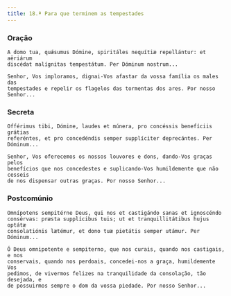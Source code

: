 ```yaml
---
title: 18.ª Para que terminem as tempestades
---
```


### Oração

<div class="side-by-side not-content">

    A domo tua, quǽsumus Dómine, spiritáles nequítiæ repellántur: et aëriárum
    discédat malígnitas tempestátum. Per Dóminum nostrum...

    Senhor, Vos imploramos, dignai-Vos afastar da vossa família os males das
    tempestades e repelir os flagelos das tormentas dos ares. Por nosso
    Senhor...

</div>

### Secreta

<div class="side-by-side not-content">

    Offérimus tibi, Dómine, laudes et múnera, pro concéssis benefíciis grátias
    referéntes, et pro concedéndis semper supplíciter deprecántes. Per
    Dóminum...

    Senhor, Vos oferecemos os nossos louvores e dons, dando-Vos graças pelos
    benefícios que nos concedestes e suplicando-Vos humildemente que não cesseis
    de nos dispensar outras graças. Por nosso Senhor...

</div>

### Postcomúnio

<div class="side-by-side not-content">

    Omnípotens sempitérne Deus, qui nos et castigándo sanas et ignoscéndo
    consérvas: præsta supplícibus tuis; ut et tranquillitátibus hujus optátæ
    consolatiónis lætémur, et dono tuæ pietátis semper utámur. Per Dóminum...

    Ó Deus omnipotente e sempiterno, que nos curais, quando nos castigais, e nos
    conservais, quando nos perdoais, concedei-nos a graça, humildemente Vos
    pedimos, de vivermos felizes na tranquilidade da consolação, tão desejada, e
    de possuirmos sempre o dom da vossa piedade. Por nosso Senhor...

</div>
